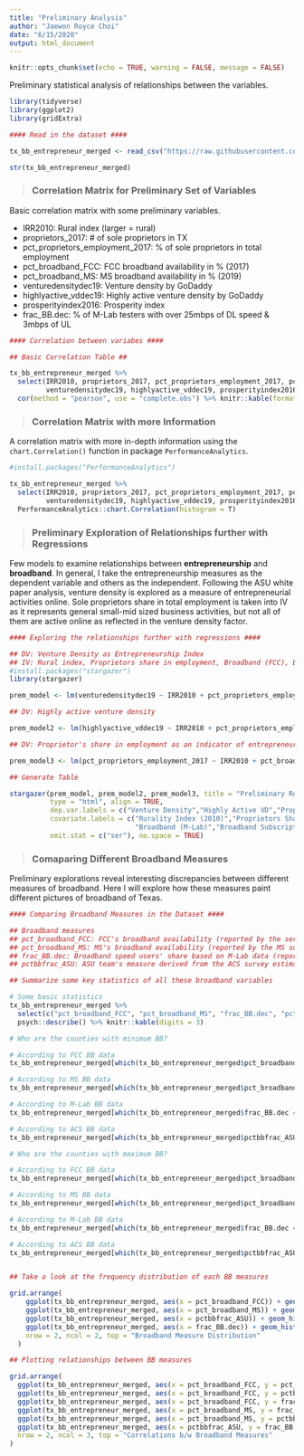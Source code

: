 ```yaml
---
title: "Preliminary Analysis"
author: "Jaewon Royce Choi"
date: "6/15/2020"
output: html_document
---
```


```r
knitr::opts_chunk$set(echo = TRUE, warning = FALSE, message = FALSE)
```

Preliminary statistical analysis of relationships between the variables.

```r
library(tidyverse)
library(ggplot2)
library(gridExtra)

#### Read in the dataset ####

tx_bb_entrepreneur_merged <- read_csv("https://raw.githubusercontent.com/jwroycechoi/broadband-entrepreneurship/master/Datasets/Broadband-Entrepreneurship-TX-merged.csv")

str(tx_bb_entrepreneur_merged)
```

> ### Correlation Matrix for Preliminary Set of Variables

Basic correlation matrix with some preliminary variables.

* IRR2010: Rural index (larger = rural)
* proprietors_2017: # of sole proprietors in TX
* pct_proprietors_employment_2017: % of sole proprietors in total employment
* pct_broadband_FCC: FCC broadband availability in % (2017)
* pct_broadband_MS: MS broadband availability in % (2019)
* venturedensitydec19: Venture density by GoDaddy
* highlyactive_vddec19: Highly active venture density by GoDaddy
* prosperityindex2016: Prosperity index
* frac_BB.dec: % of M-Lab testers with over 25mbps of DL speed & 3mbps of UL


```r
#### Correlation between variabes ####

## Basic Correlation Table ##

tx_bb_entrepreneur_merged %>% 
  select(IRR2010, proprietors_2017, pct_proprietors_employment_2017, pct_broadband_FCC, pct_broadband_MS,
         venturedensitydec19, highlyactive_vddec19, prosperityindex2016, frac_BB.dec) %>% 
  cor(method = "pearson", use = "complete.obs") %>% knitr::kable(format = "markdown", digits = 3)

```

> ### Correlation Matrix with more Information

A correlation matrix with more in-depth information using the `chart.Correlation()` function in package `PerformanceAnalytics`.

```r
#install.packages("PerformanceAnalytics")

tx_bb_entrepreneur_merged %>% 
  select(IRR2010, proprietors_2017, pct_proprietors_employment_2017, pct_broadband_FCC, pct_broadband_MS,
         venturedensitydec19, highlyactive_vddec19, prosperityindex2016, frac_BB.dec) %>%
  PerformanceAnalytics::chart.Correlation(histogram = T)

```

> ### Preliminary Exploration of Relationships further with Regressions

Few models to examine relationships between **entrepreneurship** and **broadband**. In general, I take the entrepreneurship measures as the dependent variable and others as the independent. Following the ASU white paper analysis, venture density is explored as a measure of entrepreneurial activities online. Sole proprietors share in total employment is taken into IV as it represents general small-mid sized business activities, but not all of them are active online as reflected in the venture density factor.

```r
#### Exploring the relationships further with regressions ####

## DV: Venture Density as Entrepreneurship Index
## IV: Rural index, Proprietors share in employment, Broadband (FCC), Broadband (MS), Broadband (M-Lab), Broadband Subscription
#install.packages("stargazer")
library(stargazer)

prem_model <- lm(venturedensitydec19 ~ IRR2010 + pct_proprietors_employment_2017 + pct_broadband_FCC + pct_broadband_MS + frac_BB.dec + pctbbfrac_ASU, data = tx_bb_entrepreneur_merged)

## DV: Highly active venture density

prem_model2 <- lm(highlyactive_vddec19 ~ IRR2010 + pct_proprietors_employment_2017 + pct_broadband_FCC + pct_broadband_MS + frac_BB.dec + pctbbfrac_ASU, data = tx_bb_entrepreneur_merged)

## DV: Proprietor's share in employment as an indicator of entrepreneurship

prem_model3 <- lm(pct_proprietors_employment_2017 ~ IRR2010 + pct_broadband_FCC + pct_broadband_MS + frac_BB.dec + pctbbfrac_ASU, data = tx_bb_entrepreneur_merged)
```

```r
## Generate Table

stargazer(prem_model, prem_model2, prem_model3, title = "Preliminary Regression Modeling",
          type = "html", align = TRUE,
          dep.var.labels = c("Venture Density","Highly Active VD","Proprietors Share"),
          covariate.labels = c("Rurality Index (2010)","Proprietors Share (2017)","Broadband (FCC)","Broadband (MS)",
                               "Broadband (M-Lab)","Broadband Subscription (ACS)"),
          omit.stat = c("ser"), no.space = TRUE)


```


> ### Comaparing Different Broadband Measures

Preliminary explorations reveal interesting discrepancies between different measures of broadband. Here I will explore how these measures paint different pictures of broadband of Texas.

```r
#### Comparing Broadband Measures in the Dataset ####

## Broadband measures
## pct_broadband_FCC: FCC's broadband availability (reported by the service providers)
## pct_broadband_MS: MS's broadband availability (reported by the MS software service users)
## frac_BB.dec: Broadband speed users' share based on M-Lab data (reported by the M-Lab test respondents)
## pctbbfrac_ASU: ASU team's measure derived from the ACS survey estimates (based on reported BB subscription info from respondents)

## Summarize some key statistics of all these broadband variables

# Some basic statistics
tx_bb_entrepreneur_merged %>% 
  select(c("pct_broadband_FCC", "pct_broadband_MS", "frac_BB.dec", "pctbbfrac_ASU")) %>% 
  psych::describe() %>% knitr::kable(digits = 3)

# Who are the counties with minimum BB?

# According to FCC BB data
tx_bb_entrepreneur_merged[which(tx_bb_entrepreneur_merged$pct_broadband_FCC == min(tx_bb_entrepreneur_merged$pct_broadband_FCC, na.rm = T)),]$county

# According to MS BB data
tx_bb_entrepreneur_merged[which(tx_bb_entrepreneur_merged$pct_broadband_MS == min(tx_bb_entrepreneur_merged$pct_broadband_MS, na.rm = T)),]$county

# According to M-Lab BB data
tx_bb_entrepreneur_merged[which(tx_bb_entrepreneur_merged$frac_BB.dec == min(tx_bb_entrepreneur_merged$frac_BB.dec, na.rm = T)),]$county

# According to ACS BB data
tx_bb_entrepreneur_merged[which(tx_bb_entrepreneur_merged$pctbbfrac_ASU == min(tx_bb_entrepreneur_merged$pctbbfrac_ASU, na.rm = T)),]$county

# Who are the counties with maximum BB?

# According to FCC BB data
tx_bb_entrepreneur_merged[which(tx_bb_entrepreneur_merged$pct_broadband_FCC == max(tx_bb_entrepreneur_merged$pct_broadband_FCC, na.rm = T)),]$county

# According to MS BB data
tx_bb_entrepreneur_merged[which(tx_bb_entrepreneur_merged$pct_broadband_MS == max(tx_bb_entrepreneur_merged$pct_broadband_MS, na.rm = T)),]$county

# According to M-Lab BB data
tx_bb_entrepreneur_merged[which(tx_bb_entrepreneur_merged$frac_BB.dec == max(tx_bb_entrepreneur_merged$frac_BB.dec, na.rm = T)),]$county

# According to ACS BB data
tx_bb_entrepreneur_merged[which(tx_bb_entrepreneur_merged$pctbbfrac_ASU == max(tx_bb_entrepreneur_merged$pctbbfrac_ASU, na.rm = T)),]$county


## Take a look at the frequency distribution of each BB measures

grid.arrange(
    ggplot(tx_bb_entrepreneur_merged, aes(x = pct_broadband_FCC)) + geom_histogram() + theme_minimal() + xlab("FCC Broadband"),
    ggplot(tx_bb_entrepreneur_merged, aes(x = pct_broadband_MS)) + geom_histogram() + theme_minimal() + xlab("MS Broadband"),
    ggplot(tx_bb_entrepreneur_merged, aes(x = pctbbfrac_ASU)) + geom_histogram() + theme_minimal() + xlab("ACS Broadband Subscription"),
    ggplot(tx_bb_entrepreneur_merged, aes(x = frac_BB.dec)) + geom_histogram() + theme_minimal() + xlab("M-Lab Broadband"),
    nrow = 2, ncol = 2, top = "Broadband Measure Distribution"
  )

```

```r

## Plotting relationships between BB measures

grid.arrange(
  ggplot(tx_bb_entrepreneur_merged, aes(x = pct_broadband_FCC, y = pct_broadband_MS)) + geom_point() + geom_smooth(method = "lm") + theme_minimal() + ylab("Microsoft Broadband") + xlab("FCC Broadband"),
  ggplot(tx_bb_entrepreneur_merged, aes(x = pct_broadband_FCC, y = pctbbfrac_ASU)) + geom_point() + geom_smooth(method = "lm") + ylab("ACS BB Subscription") + xlab("FCC Broadband") + theme_minimal(),
  ggplot(tx_bb_entrepreneur_merged, aes(x = pct_broadband_FCC, y = frac_BB.dec)) + geom_point() + geom_smooth(method = "lm") + theme_minimal() + ylab("M-Lab Broadband") + xlab("FCC Broadband"),
  ggplot(tx_bb_entrepreneur_merged, aes(x = pct_broadband_MS, y = frac_BB.dec)) + geom_point() + geom_smooth(method = "lm") + theme_minimal() + ylab("M-Lab Broadband") + xlab("Microsoft Broadband"),
  ggplot(tx_bb_entrepreneur_merged, aes(x = pct_broadband_MS, y = pctbbfrac_ASU)) + geom_point() + geom_smooth(method = "lm") + ylab("ACS BB Subscription") + xlab("Microsoft Broadband") + theme_minimal(),
  ggplot(tx_bb_entrepreneur_merged, aes(x = pctbbfrac_ASU, y = frac_BB.dec)) + geom_point() + geom_smooth(method = "lm") + theme_minimal() + ylab("M-Lab Broadband") + xlab("ACS BB Subscription"),
  nrow = 2, ncol = 3, top = "Correlations b/w Broadband Measures"
)

```

